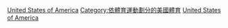 {{Commons cat|Motorsports in the United States}}

[[Category:各國動力運動|United States of America]]
[[Category:依體育運動劃分的美國體育|Category:依體育運動劃分的美國體育]] 
[[Category:北美洲動力運動|United States of America]]